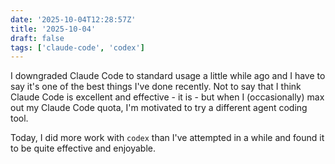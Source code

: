 ```yaml
---
date: '2025-10-04T12:28:57Z'
title: '2025-10-04'
draft: false
tags: ['claude-code', 'codex']
---
```


I downgraded Claude Code to standard usage a little while ago and I have to say it's one of the best things I've done recently.
Not to say that I think Claude Code is excellent and effective - it is - but when I (occasionally) max out my Claude Code quota, I'm motivated to try a different agent coding tool.

Today, I did more work with `codex` than I've attempted in a while and found it to be quite effective and enjoyable.
